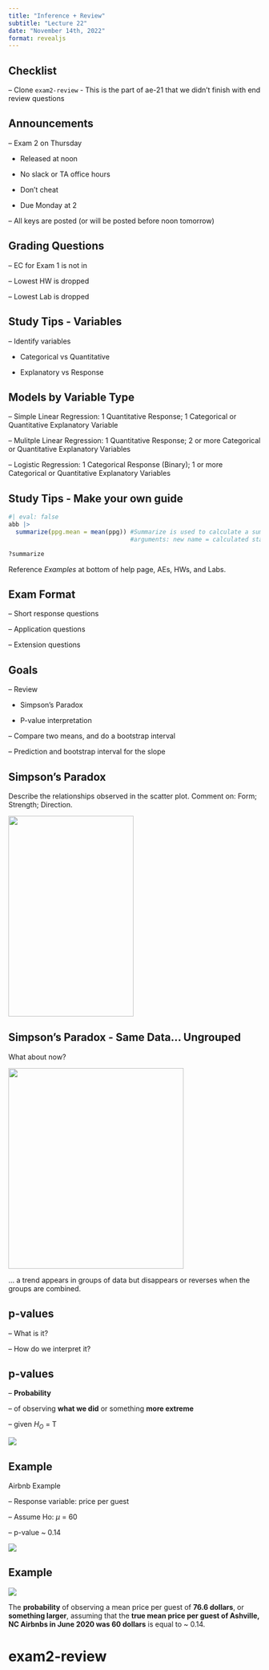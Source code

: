 ```yaml
---
title: "Inference + Review"
subtitle: "Lecture 22"
date: "November 14th, 2022"
format: revealjs
---
```


## Checklist

-- Clone `exam2-review` - This is the part of ae-21 that we didn't finish with end review questions 

## Announcements

-- Exam 2 on Thursday 

- Released at noon 

- No slack or TA office hours 

- Don't cheat 

- Due Monday at 2

-- All keys are posted (or will be posted before noon tomorrow)


## Grading Questions 

-- EC for Exam 1 is not in 

-- Lowest HW is dropped 

-- Lowest Lab is dropped 


## Study Tips - Variables 

-- Identify variables

- Categorical vs Quantitative 

- Explanatory vs Response 

## Models by Variable Type{.smaller} 

-- Simple Linear Regression: 1 Quantitative Response; 1 Categorical or Quantitative Explanatory Variable 

-- Mulitple Linear Regression: 1 Quantitative Response; 2 or more Categorical or Quantitative Explanatory Variables

-- Logistic Regression: 1 Categorical Response (Binary); 1 or more Categorical or Quantitative Explanatory Variables

## Study Tips - Make your own guide

```r
#| eval: false
abb |>    
  summarize(ppg.mean = mean(ppg)) #Summarize is used to calculate a summary statistic 
                                  #arguments: new name = calculated statistic

?summarize 

```

Reference *Examples* at bottom of help page, AEs, HWs, and Labs.

## Exam Format 

-- Short response questions 

-- Application questions 

-- Extension questions 

## Goals

-- Review 

- Simpson's Paradox 

- P-value interpretation  

-- Compare two means, and do a bootstrap interval

-- Prediction and bootstrap interval for the slope

## Simpson's Paradox{.smaller} 

Describe the relationships observed in the scatter plot. Comment on: Form; Strength; Direction. 

![](images/simp1.png){width="250" height="400" fig-align="center"}


## Simpson's Paradox - Same Data... Ungrouped{.smaller}

What about now? 

![](images/simp2.png){width="350" height="400" fig-align="center"}

... a trend appears in groups of data but disappears or reverses when the groups are combined.


## p-values 

-- What is it? 

-- How do we interpret it? 


## p-values 

-- **Probability**

-- of observing **what we did** or something **more extreme** 

-- given $H_O$ = T


![](images/pvalue.png){fig-align="center"}



## Example 

Airbnb Example 

-- Response variable: price per guest 

-- Assume Ho: $\mu$ = 60

-- p-value ~ 0.14


![](images/pvalueexample.png){fig-align="center"}


## Example{.smaller}

![](images/pvalueexample.png)

The **probability** of observing a mean price per guest of **76.6 dollars**, or **something larger**, assuming that the **true mean price per guest of Ashville, NC Airbnbs in June 2020 was 60 dollars** is equal to ~ 0.14.

# exam2-review
